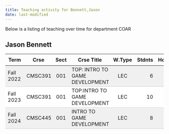 ```yaml
---
title: Teaching activity for Bennett,Jason
date: last-modified
---
```


Below is a listing of teaching over time for department COAR


## Jason Bennett

<style type="text/css">
#T_611f2 table {
  width: 100%;
  border-collapse: collapse;
}
#T_611f2 th {
  text-align: center;
  padding: 8px;
}
#T_611f2 td:nth-child(1) {
  padding-right: 10px;
  text-align: left;
}
#T_611f2 td:nth-child(2) {
  padding-right: 5px;
  text-align: left;
}
#T_611f2  td:nth-child(4) {
  padding-right: 5px;
  text-align: left;
}
#T_611f2 td:nth-child(3) {
  text-align: center;
}
#T_611f2  td:nth-child(5) {
  text-align: center;
}
#T_611f2 td:nth-child(6) {
  text-align: right;
}
#T_611f2  td:nth-child(7) {
  text-align: right;
}
#T_611f2_row0_col0, #T_611f2_row0_col1, #T_611f2_row0_col2, #T_611f2_row0_col3, #T_611f2_row0_col4, #T_611f2_row0_col5, #T_611f2_row0_col6, #T_611f2_row2_col0, #T_611f2_row2_col1, #T_611f2_row2_col2, #T_611f2_row2_col3, #T_611f2_row2_col4, #T_611f2_row2_col5, #T_611f2_row2_col6 {
  background-color: #f0f0f0;
  border-bottom: 1px solid #ccc;
}
#T_611f2_row1_col0, #T_611f2_row1_col1, #T_611f2_row1_col2, #T_611f2_row1_col3, #T_611f2_row1_col4, #T_611f2_row1_col5, #T_611f2_row1_col6 {
  background-color: #ffffff;
  border-bottom: 1px solid #ccc;
}
</style>
<table id="T_611f2">
  <thead>
    <tr>
      <th id="T_611f2_level0_col0" class="col_heading level0 col0" >Term</th>
      <th id="T_611f2_level0_col1" class="col_heading level0 col1" >Crse</th>
      <th id="T_611f2_level0_col2" class="col_heading level0 col2" >Sect</th>
      <th id="T_611f2_level0_col3" class="col_heading level0 col3" >Crse Title</th>
      <th id="T_611f2_level0_col4" class="col_heading level0 col4" >W.Type</th>
      <th id="T_611f2_level0_col5" class="col_heading level0 col5" >Stdnts</th>
      <th id="T_611f2_level0_col6" class="col_heading level0 col6" >Hours</th>
    </tr>
  </thead>
  <tbody>
    <tr>
      <td id="T_611f2_row0_col0" class="data row0 col0" >Fall 2022</td>
      <td id="T_611f2_row0_col1" class="data row0 col1" >CMSC391</td>
      <td id="T_611f2_row0_col2" class="data row0 col2" >001</td>
      <td id="T_611f2_row0_col3" class="data row0 col3" >TOP: INTRO TO GAME DEVELOPMENT</td>
      <td id="T_611f2_row0_col4" class="data row0 col4" >LEC</td>
      <td id="T_611f2_row0_col5" class="data row0 col5" >6</td>
      <td id="T_611f2_row0_col6" class="data row0 col6" >16</td>
    </tr>
    <tr>
      <td id="T_611f2_row1_col0" class="data row1 col0" >Fall 2023</td>
      <td id="T_611f2_row1_col1" class="data row1 col1" >CMSC391</td>
      <td id="T_611f2_row1_col2" class="data row1 col2" >001</td>
      <td id="T_611f2_row1_col3" class="data row1 col3" >TOP:INTRO TO GAME DEVELOPMENT</td>
      <td id="T_611f2_row1_col4" class="data row1 col4" >LEC</td>
      <td id="T_611f2_row1_col5" class="data row1 col5" >10</td>
      <td id="T_611f2_row1_col6" class="data row1 col6" >30</td>
    </tr>
    <tr>
      <td id="T_611f2_row2_col0" class="data row2 col0" >Fall 2024</td>
      <td id="T_611f2_row2_col1" class="data row2 col1" >CMSC445</td>
      <td id="T_611f2_row2_col2" class="data row2 col2" >001</td>
      <td id="T_611f2_row2_col3" class="data row2 col3" >INTRO TO GAME DEVELOPMENT</td>
      <td id="T_611f2_row2_col4" class="data row2 col4" >LEC</td>
      <td id="T_611f2_row2_col5" class="data row2 col5" >8</td>
      <td id="T_611f2_row2_col6" class="data row2 col6" >26</td>
    </tr>
  </tbody>
</table>


